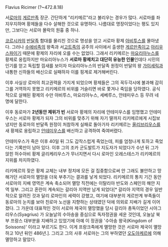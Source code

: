 Flavius Ricimer (?~472.8.18)

서[[로마]]의 [[게르만족]] 장군. 간단하게 "리키메르"라고 불리우는 경우가 많다. 서로마를 좌지우지하며 황제들을 다수 살해한 것으로 유명하다. 나름대로 명장이었다는 평도 있지만, 그보다는 서로마 몰락의 원흉 중 하나. 

[[코르시카]]의 [[반달족]] 함대를 물리친 것으로 명성을 얻고 서로마 황제 [[아비투스]]를 몰아냈다. 그러나 [[수에비족]]의 왕족과 서[[고트족]]의 공주의 사이에서 출생한 [[게르만족]]이고 [[아리우스파]]이기 때문에 황제의 자리에 오를 수는 없었다. 그래서 리키메르는 [[마요리아누스]]를 황제로 옹립하지만 마요리아누스가 '''서로마 황제치고 대단히 유능한 인물'''인데다 시민의 인기를 얻고 독립할 낌새를 보이자 마요리아누스의 반달족 원정이 반달의 왕 [[가이세릭]]과 내통한 신하들의 배신으로 실패하자 이를 핑계로 제거해버린다.

이후 사실상 로마의 최고권력을 가지게 되었으며 황제들은 그의 꼭두각시에 불과해 감히 그를 거역하지 못했고 리키메르의 비위를 거슬리면 바로 쫓겨나 죽임을 당하였다. 공식적으로 살해된 황제의 수만 아비투스, 마요리아누스, 세베루스, 안테미우스 등 무려 네 명에 달한다. 

이후 동로마가 '''2년동안 제위가 빈''' 서로마 황제의 자리에 안테미우스를 임명했고 안테미우스는 서로마 황제가 되자 그의 비위를 맞추기 위해 자기 딸까지 리키메르에게 시집보냈지만 동로마의 반달족 원정이 처참하게 실패로 돌아가자 리키메르는 [[올리브리우스]]를 새 황제로 옹립하고 [[안테미우스]]를 배신하고 공격하여 죽여버렸다. 

안테미우스가 죽은 이후 40일 뒤 그도 갑작스럽게 죽었는데, 피를 엄청나게 토하고 죽었다는 기록만이 남아 있다. 이후 그의 조카 군도발트가 지도자가 되었다가 수년 뒤 그가 앉힌 허수아비 황제 글리케리우스가 무너지면서 다시 로마인 오레스테스가 리키메르의 지위를 차지하였다. 

리키메르의 잦은 황제 교체는 내부 정치에 모든 걸 집중함으로써 안 그래도 불안하고 망해가던 서로마의 멸망을 더욱 부추기는 결과를 낳게 되었다. 리키메르의 통치 기간 동안 서로마의 지배 영역은 계속 축소되어 멸망 직전에는 이탈리아 반도와 스페인의 해안 지역 일부. 그리고 혼란이 계속되는 갈리아 지역만 남게 되었다[* 갈리아 지역의 경우 일반적으로 알려진 것과 달리 로마인의 세력이 강했고, 여기에 대부분의 게르만계 부족들이 동로마의 눈치를 보아 친로마 노선을 지향하는 상태였던 덕에 의외로 지배가 길게 이어졌다. 그 가운데 대표적인 것이 서로마 제국이 멸망했을 당시 갈리아 총독이었던 시아그리우스(Syagrius) 가 오늘날의 수아송을 중심으로 독자정권을 세운 것인데, 오늘날 북부 프랑스 대부분을 지배하고 있었기에 아예 이 정권을 '수아송 왕국(Kingdom of Soissons)' 이라고 부르기도 한다. 이게 프랑크족에게 멸망한 것은 서로마 제국이 멸망하고 10년 뒤인 486년.]. 그리고 그의 사후 서로마는 그의 부하였던 [[오도아케르]]에 의해 멸망하고 말았다.
